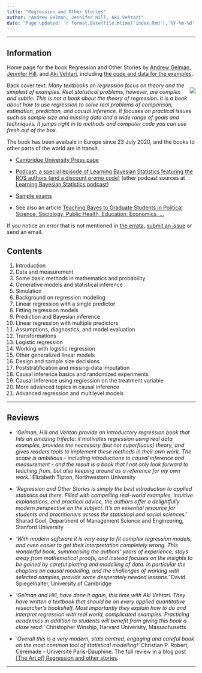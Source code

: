 ```yaml
---
title: "Regression and Other Stories"
author: "Andrew Gelman, Jennifer Hill, Aki Vehtari"
date: "Page updated: `r format.Date(file.mtime('index.Rmd'),'%Y-%m-%d')`"
---
```


-------------

## Information

Home page for the book Regression and Other Stories by [Andrew Gelman](http://www.stat.columbia.edu/~gelman/), [Jennifer Hill](https://steinhardt.nyu.edu/people/jennifer-hill), and [Aki Vehtari](https://users.aalto.fi/~ave/), including [the code and data for the examples](examples.html).

<div style= "float:right;position: relative;">
![](ROS_frontcover.png)
</div>

Back cover text: *Many textbooks on regression focus on theory and
the simplest of examples. Real statistical problems, however, are
complex and subtle. This is not a book about the theory of
regression. It is a book about how to use regression to solve real
problems of comparison, estimation, prediction, and causal
inference. It focuses on practical issues such as sample size and
missing data and a wide range of goals and techniques. It jumps
right in to methods and computer code you can use fresh out of the
box.*

The book has been avaibale in Europe since 23 July 2020, and the
books to other parts of the world are in transit.

- [Cambridge University Press page](https://www.cambridge.org/fi/academic/subjects/statistics-probability/statistical-theory-and-methods/regression-and-other-stories)

- [Podcast: a special episode of Learning Bayesian Statistics featuring the ROS authors (and a discount promo code)](https://www.youtube.com/watch?v=OJyoXJzxTGs) (other podcast sources at [Learning Bayesian Statistics podcast](https://learnbayesstats.anvil.app/))

- [Sample exams](https://github.com/avehtari/ROS-Examples/tree/master/Exams/)
- See also an article [Teaching Bayes to Graduate Students in Political Science, Sociology, Public Health, Education, Economics, ...](http://www.stat.columbia.edu/~gelman/research/published/teachingbayes.pdf)

If you notice an error that is not mentioned in [the errata](errata.html), [submit an issue](https://github.com/avehtari/ROS-Examples/issues) or send an email.

## Contents

1. Introduction
2. Data and measurement
3. Some basic methods in mathematics and probability
4. Generative models and statistical inference
5. Simulation
6. Background on regression modeling
7. Linear regression with a single predictor
8. Fitting regression models
9. Prediction and Bayesian inference 
10. Linear regression with multiple predictors
11. Assumptions, diagnostics, and model evaluation
12. Transformations
13. Logistic regression
14. Working with logistic regression
15. Other generalized linear models
16. Design and sample size decisions
17. Poststratification and missing-data imputation
18. Causal inference basics and randomized experiments
19. Causal inference using regression on the treatment variable
21. More advanced topics in causal inference
22. Advanced regression and multilevel models

-------------

## Reviews

- *'Gelman, Hill and Vehtari provide an introductory regression book that hits an amazing trifecta: it motivates regression using real data examples, provides the necessary (but not superfluous) theory, and gives readers tools to implement these methods in their own work. The scope is ambitious - including introductions to causal inference and measurement - and the result is a book that I not only look forward to teaching from, but also keeping around as a reference for my own work.'* Elizabeth Tipton, Northwestern University

- *'Regression and Other Stories is simply the best introduction to applied statistics out there. Filled with compelling real-world examples, intuitive explanations, and practical advice, the authors offer a delightfully modern perspective on the subject. It's an essential resource for students and practitioners across the statistical and social sciences.'* Sharad Goel, Department of Management Science and Engineering, Stanford University

- *'With modern software it is very easy to fit complex regression models, and even easier to get their interpretation completely wrong. This wonderful book, summarising the authors' years of experience, stays away from mathematical proofs, and instead focuses on the insights to be gained by careful plotting and modelling of data. In particular the chapters on causal modelling, and the challenges of working with selected samples, provide some desperately needed lessons.'* David Spiegelhalter, University of Cambridge

- *'Gelman and Hill, have done it again, this time with Aki Vehtari. They have written a textbook that should be on every applied quantitative researcher's bookshelf. Most importantly they explain how to do and interpret regression with real world, complicated examples. Practicing academics in addition to students will benefit from giving this book a close read.'* Christopher Winship, Harvard University, Massachusetts

- *'Overall this is a very modern, stats centred, engaging and careful book on the most common tool of statistical modelling!'* Christian P. Robert, Ceremade - Université Paris-Dauphine. The full review in a blog post [[The Art of] Regression and other stories](https://xianblog.wordpress.com/2020/07/23/the-art-of-regression-and-other-stories/).

-------------
